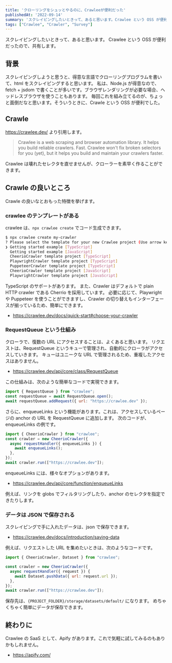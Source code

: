 ```yaml
---
title: 'クローリングをシュッとやるのに、Crawleeが便利だった'
publishedAt: '2022-09-14'
summary: 'スクレイピングしたいときって、あると思います。Crawlee という OSS が便利だったので、共有します。'
tags: ["Crawlee", "Crawler", "Survey"]
---
```


スクレイピングしたいときって、あると思います。
Crawlee という OSS が便利だったので、共有します。

## 背景

スクレイピングしようと思うと、得意な言語でクローリングプログラムを書いて、html をスクレイピングすると思います。
私は、Node.js が得意なので、fetch + jsdom で書くことが多いです。ブラウザレンダリングが必要な場合、ヘッドレスブラウザを使うこともあります。
毎回これを組み立てるのが、ちょっと面倒だなと思います。そういうときに、Crawle という OSS が便利でした。

## Crawle

https://crawlee.dev/ より引用します。

> Crawlee is a web scraping and browser automation library.
> It helps you build reliable crawlers. Fast.
> Crawlee won't fix broken selectors for you (yet), but it helps you build and maintain your crawlers faster.

Crawlee は壊れたセレクタを直せませんが、クローラーを素早く作ることができます。

## Crawle の良いところ

Crawle の良いなとおもった特徴を挙げます。

### crawlee のテンプレートがある

crawlee は、`npx crawlee create` でコード生成できます。

```bash
$ npx crawlee create my-crawler
? Please select the template for your new Crawlee project (Use arrow keys)
❯ Getting started example [TypeScript]
  Getting started example [JavaScript]
  CheerioCrawler template project [TypeScript]
  PlaywrightCrawler template project [TypeScript]
  PuppeteerCrawler template project [TypeScript]
  CheerioCrawler template project [JavaScript]
  PlaywrightCrawler template project [JavaScript]
```

TypeScript のサポートがあります。
また、Crawler はデフォルトで plain HTTP crawler である Cherrio を採用しています。
必要に応じて、Playwright や Puppeteer を使うことができますし、Crawler の切り替えもインターフェースが揃っているため、簡単にできます。

- https://crawlee.dev/docs/quick-start#choose-your-crawler

### RequestQueue という仕組み

クローラで、復数の URL にアクセスすることは、よくあると思います。
リクエストは、RequestQueue というキューで管理され、自動的にクローラがアクセスしていきます。
キューはユニークな URL で管理されるため、重複したアクセスはありません。

- https://crawlee.dev/api/core/class/RequestQueue

この仕組みは、次のような簡単なコードで実現できます。

```javascript
import { RequestQueue } from "crawlee";
const requestQueue = await RequestQueue.open();
await requestQueue.addRequest({ url: "https://crawlee.dev" });
```

さらに、enqueueLinks という機能があります。これは、アクセスしているページの anchor の URL を RequestQueue に追加します。
次のコードが、enqueueLinks の例です。

```javascript
import { CheerioCrawler } from "crawlee";
const crawler = new CheerioCrawler({
  async requestHandler({ enqueueLinks }) {
    await enqueueLinks();
  },
});
await crawler.run(["https://crawlee.dev"]);
```

enqueueLinks には、様々なオプションがあります。

- https://crawlee.dev/api/core/function/enqueueLinks

例えば、リンクを globs でフィルタリングしたり、anchor のセレクタを指定できたりします。

### データは JSON で保存される

スクレイピングで手に入れたデータは、json で保存できます。

- https://crawlee.dev/docs/introduction/saving-data

例えば、リクエストした URL を集めたいときは、次のようなコードです。

```javascript
import { CheerioCrawler, Dataset } from "crawlee";

const crawler = new CheerioCrawler({
  async requestHandler({ request }) {
    await Dataset.pushData({ url: request.url });
  },
});
await crawler.run(["https://crawlee.dev"]);
```

保存先は、`{PROJECT_FOLDER}/storage/datasets/default/` になります。
めちゃくちゃく簡単にデータが保存できます。

## 終わりに

Crawlee の SaaS として、Apify があります。これで気軽に試してみるのもありかもしれません。

- https://apify.com/
